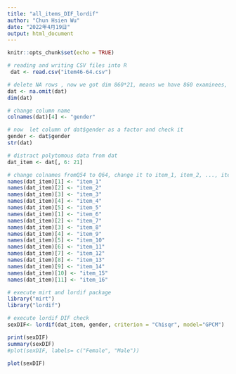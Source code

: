 ```yaml
---
title: "all_items_DIF_lordif"
author: "Chun Hsien Wu"
date: "2022年4月19日"
output: html_document
---
```


```r
knitr::opts_chunk$set(echo = TRUE)
```
```r
# reading and writing CSV files into R
 dat <- read.csv("item46-64.csv") 

# delete NA rows , now we got dim 860*21, means we have 860 examinees, 
dat <- na.omit(dat)
dim(dat)

# change column name
colnames(dat)[4] <- "gender"

# now  let column of dat$gender as a factor and check it
gender <- dat$gender
str(dat)

# distract polytomous data from dat
dat_item <- dat[, 6: 21]

# change colnames fromQ54 to Q64, change it to item_1, item_2, ..., item_11
names(dat_item)[1] <- "item_1"
names(dat_item)[2] <- "item_2"
names(dat_item)[3] <- "item_3"
names(dat_item)[4] <- "item_4"
names(dat_item)[5] <- "item_5"
names(dat_item)[1] <- "item_6"
names(dat_item)[2] <- "item_7"
names(dat_item)[3] <- "item_8"
names(dat_item)[4] <- "item_9"
names(dat_item)[5] <- "item_10"
names(dat_item)[6] <- "item_11"
names(dat_item)[7] <- "item_12"
names(dat_item)[8] <- "item_13"
names(dat_item)[9] <- "item_14"
names(dat_item)[10] <- "item_15"
names(dat_item)[11] <- "item_16"

# execute mirt and lordif package
library("mirt")
library("lordif") 
```

```r
# execute lordif DIF check
sexDIF<- lordif(dat_item, gender, criterion = "Chisqr", model="GPCM")
```

```r
print(sexDIF)
summary(sexDIF)
#plot(sexDIF, labels= c("Female", "Male"))
```
```r
plot(sexDIF)
```


